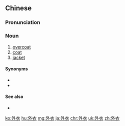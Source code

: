 ==Chinese==
{{zh-forms}}

===Pronunciation===
{{zh-pron
|m=wàiyī
|c=ngoi6 ji1
|mn=gōa-i
|cat=n
}}

===Noun===
{{zh-noun}}

# [[overcoat]]
# [[coat]]
# [[jacket]]

====Synonyms====
* {{zh-l|大衣}}
* {{zh-l|外套}}

====See also====
* {{zh-l|夹克|jacket}}

[[ko:外衣]]
[[hu:外衣]]
[[mg:外衣]]
[[ja:外衣]]
[[chr:外衣]]
[[uk:外衣]]
[[zh:外衣]]